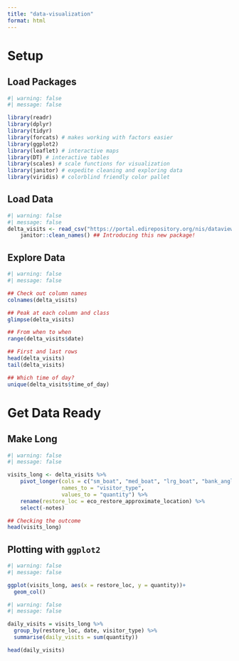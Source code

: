 ```yaml
---
title: "data-visualization"
format: html
---
```


# Setup

## Load Packages
```r
#| warning: false
#| message: false

library(readr)
library(dplyr)
library(tidyr)
library(forcats) # makes working with factors easier
library(ggplot2)
library(leaflet) # interactive maps
library(DT) # interactive tables
library(scales) # scale functions for visualization
library(janitor) # expedite cleaning and exploring data
library(viridis) # colorblind friendly color pallet
```

## Load Data
```r
#| warning: false
#| message: false
delta_visits <- read_csv("https://portal.edirepository.org/nis/dataviewer?packageid=edi.587.1&entityid=cda8c1384af0089b506d51ad8507641f") %>% 
    janitor::clean_names() ## Introducing this new package!
```

## Explore Data
```r
#| warning: false
#| message: false

## Check out column names
colnames(delta_visits)

## Peak at each column and class
glimpse(delta_visits)

## From when to when
range(delta_visits$date)

## First and last rows
head(delta_visits)
tail(delta_visits)

## Which time of day?
unique(delta_visits$time_of_day)
```

# Get Data Ready

## Make Long
```r
#| warning: false
#| message: false

visits_long <- delta_visits %>% 
    pivot_longer(cols = c("sm_boat", "med_boat", "lrg_boat", "bank_angler", "scientist", "cars"),
                 names_to = "visitor_type",
                 values_to = "quantity") %>%
    rename(restore_loc = eco_restore_approximate_location) %>% 
    select(-notes)

## Checking the outcome
head(visits_long)
```

## Plotting with `ggplot2`

```r
#| warning: false
#| message: false

ggplot(visits_long, aes(x = restore_loc, y = quantity))+
  geom_col()
```

```r
#| warning: false
#| message: false

daily_visits = visits_long %>%
  group_by(restore_loc, date, visitor_type) %>%
  summarise(daily_visits = sum(quantity))

head(daily_visits)
```

